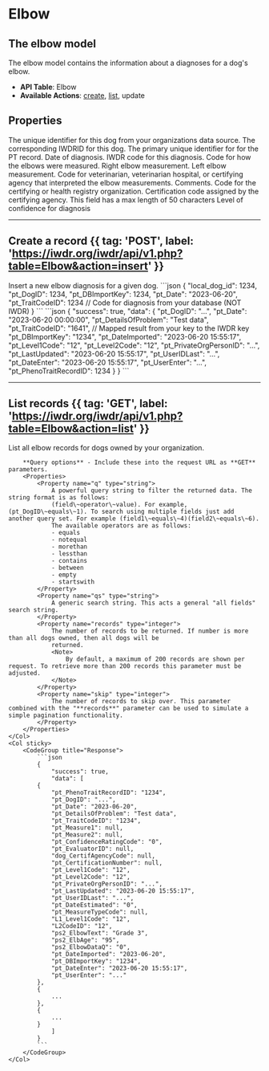 
# Elbow

<AuthChecker />

## The elbow model
The elbow model contains the information about a diagnoses for a dog's elbow.
- **API Table**: Elbow
- **Available Actions**: [create](#create-a-record), [list](#list-records), update

## Properties

<Properties>
    <Property name="local_dog_id" type="integer" required>
        The unique identifier for this dog from your organizations data source.
    </Property>
    <Property name="pt_DogID" type="integer" required>
        The corresponding IWDRID for this dog.
    </Property>
    <Property name="pt_DBImportKey" type="integer" required>
        The primary unique identifier for for the PT record.
    </Property>
    <Property name="pt_Date" type="datetime" required>
        Date of diagnosis.
    </Property>
    <Property name="pt_TraitCodeID" type="integer" required>
        IWDR code for this diagnosis.
        <ElbowTraitCodeIDDataTable />
    </Property>
    <Property name="pt_MeasureTypeCode" type="integer">
        Code for how the elbows were measured.
        <MeasureTypeCodeDataTable />
    </Property>
    <Property name="pt_Measure1" type="string">
        Right elbow measurement.
    </Property>
    <Property name="pt_Measure2" type="string">
        Left elbow measurement.
    </Property>
    <Property name="pt_EvaluatorID" type="integer">
        Code for veterinarian, veterinarian hospital, or certifying agency that interpreted the elbow measurements.
        <EvaluatorIDDataTable />
    </Property>
    <Property name="pt_DetailsOfProblem" type="string">
        Comments.
    </Property>
    <Property name="dog_CertifAgencyCode" type="integer">
        Code for the certifying or health registry organization.
        <CertifAgencyCodeDataTable />
    </Property>
    <Property name="pt_CertificationNumber" type="string">
        Certification code assigned by the certifying agency.
        <Note>
            This field has a max length of 50 characters
        </Note>
    </Property>
    <Property name="pt_ConfidenceRatingCode" type="integer">
        Level of confidence for diagnosis
        <ConfidenceRatingCodeDataTable />
    </Property>
</Properties>

---

## Create a record {{ tag: 'POST', label: 'https://iwdr.org/iwdr/api/v1.php?table=Elbow&action=insert' }}

<Row>
    <Col>
        Insert a new elbow diagnosis for a given dog.
    </Col>
    <Col sticky>
        <CodeGroup title="Request Body">
            ```json
            {
                "local_dog_id": 1234,
                "pt_DogID": 1234,
                "pt_DBImportKey": 1234,
                "pt_Date": "2023-06-20",
                "pt_TraitCodeID": 1234 // Code for diagnosis from your database (NOT IWDR)
            }
            ```
        </CodeGroup>
        <CodeGroup title="Response">
            ```json
            {
                "success": true,
                "data":
            {
                "pt_DogID": "...",
                "pt_Date": "2023-06-20 00:00:00",
                "pt_DetailsOfProblem": "Test data",
                "pt_TraitCodeID": "1641", // Mapped result from your key to the IWDR key
                "pt_DBImportKey": "1234",
                "pt_DateImported": "2023-06-20 15:55:17",
                "pt_Level1Code": "12",
                "pt_Level2Code": "12",
                "pt_PrivateOrgPersonID": "...",
                "pt_LastUpdated": "2023-06-20 15:55:17",
                "pt_UserIDLast": "...",
                "pt_DateEnter": "2023-06-20 15:55:17",
                "pt_UserEnter": "...",
                "pt_PhenoTraitRecordID": 1234
            }
            }
            ```
        </CodeGroup>
    </Col>
</Row>

---

## List records {{ tag: 'GET', label: 'https://iwdr.org/iwdr/api/v1.php?table=Elbow&action=list' }}

<Row>
    <Col>
        List all elbow records for dogs owned by your organization.

        **Query options** - Include these into the request URL as **GET** parameters.
        <Properties>
            <Property name="q" type="string">
                A powerful query string to filter the returned data. The string format is as follows:
                (field\~operator\~value). For example, (pt_DogID\~equals\~1). To search using multiple fields just add another query set. For example (field1\~equals\~4)(field2\~equals\~6).
                The available operators are as follows:
                - equals
                - notequal
                - morethan
                - lessthan
                - contains
                - between
                - empty
                - startswith
            </Property>
            <Property name="qs" type="string">
                A generic search string. This acts a general "all fields" search string.
            </Property>
            <Property name="records" type="integer">
                The number of records to be returned. If number is more than all dogs owned, then all dogs will be
                returned.
                <Note>
                    By default, a maximum of 200 records are shown per request. To retrieve more than 200 records this parameter must be adjusted.
                </Note>
            </Property>
            <Property name="skip" type="integer">
                The number of records to skip over. This parameter combined with the "**records**" parameter can be used to simulate a simple pagination functionality.
            </Property>
        </Properties>
    </Col>
    <Col sticky>
        <CodeGroup title="Response">
            ```json
            {
                "success": true,
                "data": [
            {
                "pt_PhenoTraitRecordID": "1234",
                "pt_DogID": "...",
                "pt_Date": "2023-06-20",
                "pt_DetailsOfProblem": "Test data",
                "pt_TraitCodeID": "1234",
                "pt_Measure1": null,
                "pt_Measure2": null,
                "pt_ConfidenceRatingCode": "0",
                "pt_EvaluatorID": null,
                "dog_CertifAgencyCode": null,
                "pt_CertificationNumber": null,
                "pt_Level1Code": "12",
                "pt_Level2Code": "12",
                "pt_PrivateOrgPersonID": "...",
                "pt_LastUpdated": "2023-06-20 15:55:17",
                "pt_UserIDLast": "...",
                "pt_DateEstimated": "0",
                "pt_MeasureTypeCode": null,
                "L1_Level1Code": "12",
                "L2CodeID": "12",
                "ps2_ElbowText": "Grade 3",
                "ps2_ElbAge": "95",
                "ps2_ElbowDataQ": "0",
                "pt_DateImported": "2023-06-20",
                "pt_DBImportKey": "1234",
                "pt_DateEnter": "2023-06-20 15:55:17",
                "pt_UserEnter": "..."
            },
            {
                ...
            },
            {
                ...
            }
                ]
            }
            ```
        </CodeGroup>
    </Col>
</Row>


